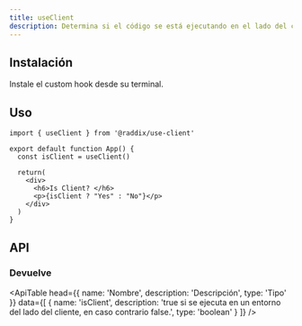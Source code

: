 ```yaml
---
title: useClient
description: Determina si el código se está ejecutando en el lado del cliente.
---
```


## Instalación

Instale el custom hook desde su terminal.

<Snippet pkg text='@raddix/use-client' />

## Uso

```tsx
import { useClient } from '@raddix/use-client'

export default function App() {
  const isClient = useClient()

  return(
    <div>
      <h6>Is Client? </h6>
      <p>{isClient ? "Yes" : "No"}</p>
    </div>
  )
}
```

## API

### Devuelve

<ApiTable
  head={{
    name: 'Nombre',
    description: 'Descripción',
    type: 'Tipo'
  }}
  data={[
    {
      name: 'isClient',
      description: 'true si se ejecuta en un entorno del lado del cliente, en caso contrario false.',
      type: 'boolean'
    }
  ]}
/>